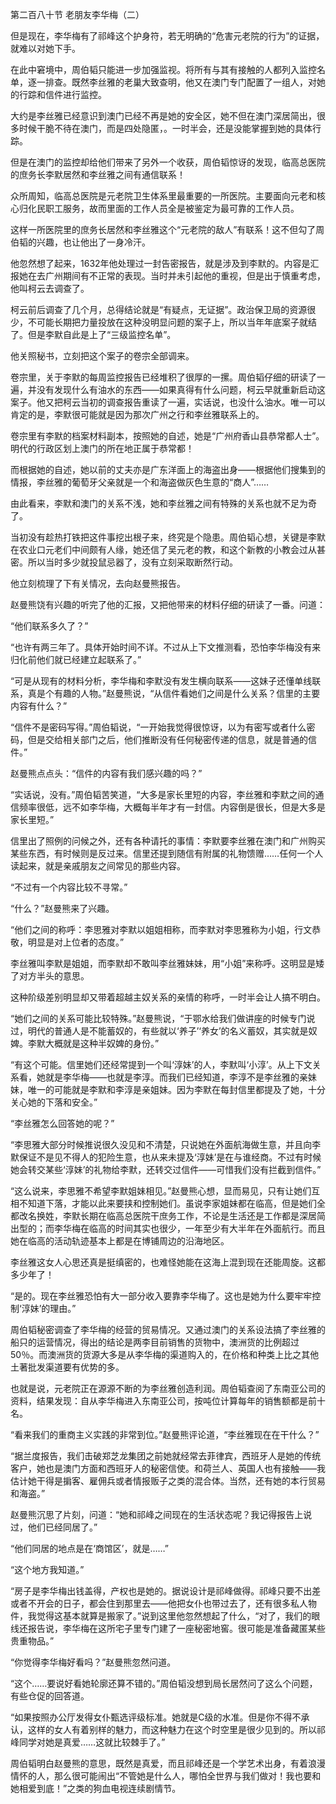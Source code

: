 

第二百八十节 老朋友李华梅（二）

但是现在，李华梅有了祁峰这个护身符，若无明确的“危害元老院的行为”的证据，就难以对她下手。

在此中窘境中，周伯韬只能进一步加强监视。将所有与其有接触的人都列入监控名单，逐一排查。既然李丝雅的老巢大致查明，他又在澳门专门配置了一组人，对她的行踪和信件进行监控。

大约是李丝雅已经意识到澳门已经不再是她的安全区，她不但在澳门深居简出，很多时候干脆不待在澳门，而是四处隐匿，。一时半会，还是没能掌握到她的具体行踪。

但是在澳门的监控却给他们带来了另外一个收获，周伯韬惊讶的发现，临高总医院的庶务长李默居然和李丝雅之间有通信联系！

众所周知，临高总医院是元老院卫生体系里最重要的一所医院。主要面向元老和核心归化民职工服务，故而里面的工作人员全是被鉴定为最可靠的工作人员。

这样一所医院里的庶务长居然和李丝雅这个“元老院的敌人”有联系！这不但勾了周伯韬的兴趣，也让他出了一身冷汗。

他忽然想了起来，1632年他处理过一封告密报告，就是涉及到李默的。内容是汇报她在去广州期间有不正常的表现。当时并未引起他的重视，但是出于慎重考虑，他叫柯云去调查了。

柯云前后调查了几个月，总得结论就是“有疑点，无证据”。政治保卫局的资源很少，不可能长期把力量投放在这种没明显问题的案子上，所以当年年底案子就结了。但是李默自此是上了“三级监控名单”。

他关照秘书，立刻把这个案子的卷宗全部调来。

卷宗里，关于李默的每周监控报告已经堆积了很厚的一摞。周伯韬仔细的研读了一遍，并没有发现什么有油水的东西――如果真得有什么问题，柯云早就重新启动这案子。他又把柯云当初的调查报告重读了一遍，实话说，也没什么油水。唯一可以肯定的是，李默很可能就是因为那次广州之行和李丝雅联系上的。

卷宗里有李默的档案材料副本，按照她的自述，她是“广州府香山县恭常都人士”。明代的行政区划上澳门的所在地正属于恭常都！

而根据她的自述，她以前的丈夫亦是广东洋面上的海盗出身――根据他们搜集到的情报，李丝雅的葡萄牙父亲就是一个和海盗做灰色生意的“商人”……

由此看来，李默和澳门的关系不浅，她和李丝雅之间有特殊的关系也就不足为奇了。

当初没有趁热打铁把这件事挖出根子来，终究是个隐患。周伯韬心想，关键是李默在农业口元老们中间颇有人缘，她还信了吴元老的教，和这个新教的小教会过从甚密。所以当时多少就投鼠忌器了，没有立刻采取断然行动。

他立刻梳理了下有关情况，去向赵曼熊报告。

赵曼熊饶有兴趣的听完了他的汇报，又把他带来的材料仔细的研读了一番。问道：

“他们联系多久了？”

“也许有两三年了。具体开始时间不详。不过从上下文推测看，恐怕李华梅没有来归化前他们就已经建立起联系了。”

“可是从现有的材料分析，李华梅和李默没有发生横向联系――这妹子还懂单线联系，真是个有趣的人物。”赵曼熊说，“从信件看她们之间是什么关系？信里的主要内容有什么？”

“信件不是密码写得。”周伯韬说，“一开始我觉得很惊讶，以为有密写或者什么密码，但是交给相关部门之后，他们推断没有任何秘密传递的信息，就是普通的信件。”

赵曼熊点点头：“信件的内容有我们感兴趣的吗？”

“实话说，没有。”周伯韬苦笑道，“大多是家长里短的内容，李丝雅和李默之间的通信频率很低，远不如李华梅，大概每半年才有一封信。内容倒是很长，但是大多是家长里短。”

信里出了照例的问候之外，还有各种请托的事情：李默要李丝雅在澳门和广州购买某些东西，有时候则是反过来。信里还提到随信有附属的礼物馈赠……任何一个人读起来，就是亲戚朋友之间常见的那些内容。

“不过有一个内容比较不寻常。”

“什么？”赵曼熊来了兴趣。

“他们之间的称呼：李思雅对李默以姐姐相称，而李默对李思雅称为小姐，行文恭敬，明显是对上位者的态度。”

李丝雅叫李默是姐姐，而李默却不敢叫李丝雅妹妹，用“小姐”来称呼。这明显是矮了对方半头的意思。

这种阶级差别明显却又带着超越主奴关系的亲情的称呼，一时半会让人搞不明白。

“她们之间的关系可能比较特殊。”赵曼熊说，“于鄂水给我们做讲座的时候专门说过，明代的普通人是不能蓄奴的，有些就以‘养子’‘养女’的名义蓄奴，其实就是奴婢。李默大概就是这种半奴婢的身份。”

“有这个可能。信里她们还经常提到一个叫‘淳妹’的人，李默叫‘小淳’。从上下文关系看，她就是李华梅――也就是李淳。而我们已经知道，李淳不是李丝雅的亲妹妹，唯一的可能就是李默和李淳是亲姐妹。因为李默在每封信里都提及了她，十分关心她的下落和安全。”

“李丝雅怎么回答她的呢？”

“李思雅大部分时候推说很久没见和不清楚，只说她在外面航海做生意，并且向李默保证不是见不得人的犯险生意，也从来未提及‘淳妹’是在与谁经商。不过有时候她会转交某些‘淳妹’的礼物给李默，还转交过信件――可惜我们没有拦截到信件。”

“这么说来，李思雅不希望李默姐妹相见。”赵曼熊心想，显而易见，只有让她们互相不知道下落，才能以此来要挟和控制她们。虽说李家姐妹都在临高，但是她们全都改名换姓，李默长期在临高总医院干庶务工作，不论是生活还是工作都是深居简出型的；而李华梅在临高的时间其实也很少，一年至少有大半年在外面航行。而且她在临高的活动轨迹基本上都是在博铺周边的沿海地区。

李丝雅这女人心思还真是挺缜密的，也难怪她能在这海上混到现在还能周旋。这都多少年了！

“是的。现在李丝雅恐怕有大一部分收入要靠李华梅了。这也是她为什么要牢牢控制‘淳妹’的理由。”

周伯韬秘密调查了李华梅的经营的贸易情况。又通过澳门的关系设法搞了李丝雅的船只的运营情况，得出的结论是两李目前销售的货物中，澳洲货的比例超过50％。而澳洲货的货源大多是从李华梅的渠道购入的，在价格和种类上比之其他土著批发渠道要有优势的多。

也就是说，元老院正在源源不断的为李丝雅创造利润。周伯韬查阅了东南亚公司的资料，结果发现：自从李华梅进入东南亚公司，按吨位计算每年的销售额都是前十名。

“看来我们的重商主义实践的非常到位。”赵曼熊评论道，“李丝雅现在在干什么？”

“据兰度报告，我们击破郑芝龙集团之前她就经常去菲律宾，西班牙人是她的传统客户，她也是澳门方面和西班牙人的秘密信使。和荷兰人、英国人也有接触――我估计她干得是掮客、雇佣兵或者情报贩子之类的混合体。当然，还有她的本行贸易和海盗。”

赵曼熊沉思了片刻，问道：“她和祁峰之间现在的生活状态呢？我记得报告上说过，他们已经同居了。”

“他们同居的地点是在‘商馆区’，就是……”

“这个地方我知道。”

“房子是李华梅出钱盖得，产权也是她的。据说设计是祁峰做得。祁峰只要不出差或者不开会的日子，都会住到那里去――他把女仆也带过去了，还有很多私人物件，我觉得这基本就算是搬家了。”说到这里他忽然想起了什么，“对了，我们的眼线还报告说，李华梅在这所宅子里专门建了一座秘密地窖。很可能是准备藏匿某些贵重物品。”

“你觉得李华梅好看吗？”赵曼熊忽然问道。

“这个……要说好看她轮廓还算不错的。”周伯韬没想到局长居然问了这么个问题，有些仓促的回答道。

“如果按照办公厅发得女仆甄选评级标准。她就是C级的水准。但是你不得不承认，这样的女人有着别样的魅力，而这种魅力在这个时空里是很少见到的。所以祁峰同学对她是真爱……这就比较棘手了。”

周伯韬明白赵曼熊的意思，既然是真爱，而且祁峰还是一个学艺术出身，有着浪漫情怀的人，那么很可能闹出“不管她是什么人，哪怕全世界与我们做对！我也要和她相爱到底！”之类的狗血电视连续剧情节。

